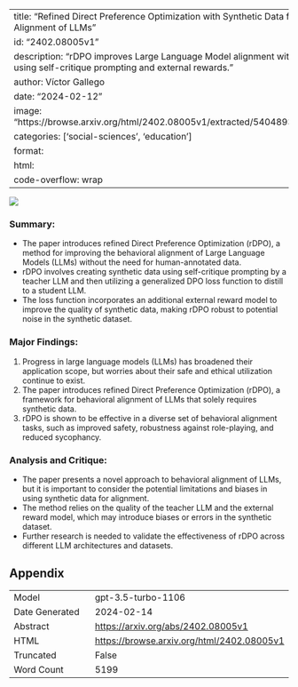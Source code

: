 
---
title: "Refined Direct Preference Optimization with Synthetic Data for Behavioral Alignment of LLMs"
id: "2402.08005v1"
description: "rDPO improves Large Language Model alignment without human data, using self-critique prompting and external rewards."
author: Víctor Gallego
date: "2024-02-12"
image: "https://browse.arxiv.org/html/2402.08005v1/extracted/5404893/images/rDPO.png"
categories: ['social-sciences', 'education']
format:
  html:
    code-overflow: wrap
---

![](https://browse.arxiv.org/html/2402.08005v1/extracted/5404893/images/rDPO.png)

### Summary:
- The paper introduces refined Direct Preference Optimization (rDPO), a method for improving the behavioral alignment of Large Language Models (LLMs) without the need for human-annotated data.
- rDPO involves creating synthetic data using self-critique prompting by a teacher LLM and then utilizing a generalized DPO loss function to distill to a student LLM.
- The loss function incorporates an additional external reward model to improve the quality of synthetic data, making rDPO robust to potential noise in the synthetic dataset.

### Major Findings:
1. Progress in large language models (LLMs) has broadened their application scope, but worries about their safe and ethical utilization continue to exist.
2. The paper introduces refined Direct Preference Optimization (rDPO), a framework for behavioral alignment of LLMs that solely requires synthetic data.
3. rDPO is shown to be effective in a diverse set of behavioral alignment tasks, such as improved safety, robustness against role-playing, and reduced sycophancy.

### Analysis and Critique:
- The paper presents a novel approach to behavioral alignment of LLMs, but it is important to consider the potential limitations and biases in using synthetic data for alignment.
- The method relies on the quality of the teacher LLM and the external reward model, which may introduce biases or errors in the synthetic dataset.
- Further research is needed to validate the effectiveness of rDPO across different LLM architectures and datasets.

## Appendix

|          |          |
|----------|----------|
| Model     | gpt-3.5-turbo-1106       |
| Date Generated     | 2024-02-14       |
| Abstract | [https://arxiv.org/abs/2402.08005v1](https://arxiv.org/abs/2402.08005v1)        |
| HTML     | [https://browse.arxiv.org/html/2402.08005v1](https://browse.arxiv.org/html/2402.08005v1)       |
| Truncated       | False       |
| Word Count       | 5199       |